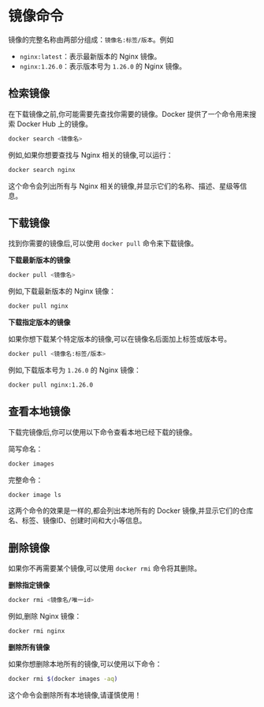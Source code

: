 # 镜像命令

镜像的完整名称由两部分组成：`镜像名:标签/版本`。例如

- `nginx:latest`：表示最新版本的 Nginx 镜像。
- `nginx:1.26.0`：表示版本号为 `1.26.0` 的 Nginx 镜像。



## 检索镜像

在下载镜像之前,你可能需要先查找你需要的镜像。Docker 提供了一个命令用来搜索 Docker Hub 上的镜像。

```bash
docker search <镜像名>
```

例如,如果你想要查找与 Nginx 相关的镜像,可以运行：

```bash
docker search nginx
```

这个命令会列出所有与 Nginx 相关的镜像,并显示它们的名称、描述、星级等信息。



## 下载镜像

找到你需要的镜像后,可以使用 `docker pull` 命令来下载镜像。

**下载最新版本的镜像**

```bash
docker pull <镜像名>
```

例如,下载最新版本的 Nginx 镜像：

```bash
docker pull nginx
```



**下载指定版本的镜像**

如果你想下载某个特定版本的镜像,可以在镜像名后面加上标签或版本号。

```bash
docker pull <镜像名:标签/版本>
```

例如,下载版本号为 `1.26.0` 的 Nginx 镜像：

```bash
docker pull nginx:1.26.0
```



## 查看本地镜像

下载完镜像后,你可以使用以下命令查看本地已经下载的镜像。

简写命名：

```bash
docker images
```

完整命令：

```bash
docker image ls
```

这两个命令的效果是一样的,都会列出本地所有的 Docker 镜像,并显示它们的仓库名、标签、镜像ID、创建时间和大小等信息。



## 删除镜像

如果你不再需要某个镜像,可以使用 `docker rmi` 命令将其删除。

**删除指定镜像**

```bash
docker rmi <镜像名/唯一id>
```

例如,删除 Nginx 镜像：

```bash
docker rmi nginx
```

**删除所有镜像**

如果你想删除本地所有的镜像,可以使用以下命令：

```bash
docker rmi $(docker images -aq)
```

这个命令会删除所有本地镜像,请谨慎使用！



